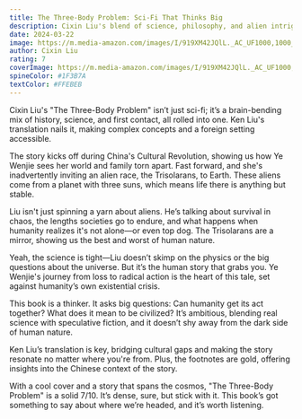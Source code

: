 ```yaml
---
title: The Three-Body Problem: Sci-Fi That Thinks Big
description: Cixin Liu's blend of science, philosophy, and alien intrigue.
date: 2024-03-22
image: https://m.media-amazon.com/images/I/919XM42JQlL._AC_UF1000,1000_QL80_.jpg
author: Cixin Liu
rating: 7
coverImage: https://m.media-amazon.com/images/I/919XM42JQlL._AC_UF1000,1000_QL80_.jpg
spineColor: #1F3B7A
textColor: #FFEBEB
---
```


Cixin Liu's "The Three-Body Problem" isn’t just sci-fi; it’s a brain-bending mix of history, science, and first contact, all rolled into one. Ken Liu's translation nails it, making complex concepts and a foreign setting accessible.

The story kicks off during China's Cultural Revolution, showing us how Ye Wenjie sees her world and family torn apart. Fast forward, and she's inadvertently inviting an alien race, the Trisolarans, to Earth. These aliens come from a planet with three suns, which means life there is anything but stable. 

Liu isn't just spinning a yarn about aliens. He’s talking about survival in chaos, the lengths societies go to endure, and what happens when humanity realizes it's not alone—or even top dog. The Trisolarans are a mirror, showing us the best and worst of human nature.

Yeah, the science is tight—Liu doesn’t skimp on the physics or the big questions about the universe. But it’s the human story that grabs you. Ye Wenjie's journey from loss to radical action is the heart of this tale, set against humanity’s own existential crisis.

This book is a thinker. It asks big questions: Can humanity get its act together? What does it mean to be civilized? It’s ambitious, blending real science with speculative fiction, and it doesn’t shy away from the dark side of human nature.

Ken Liu’s translation is key, bridging cultural gaps and making the story resonate no matter where you're from. Plus, the footnotes are gold, offering insights into the Chinese context of the story.

With a cool cover and a story that spans the cosmos, "The Three-Body Problem" is a solid 7/10. It’s dense, sure, but stick with it. This book’s got something to say about where we’re headed, and it’s worth listening.
